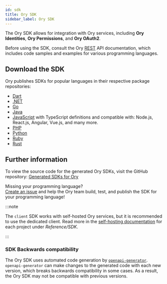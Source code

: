 ```yaml
---
id: sdk
title: Ory SDK
sidebar_label: Ory SDK
---
```


The Ory SDK allows for integration with Ory services, including **Ory Identities**, **Ory Permissions**, and **Ory OAuth2**.

Before using the SDK, consult the Ory [REST](./reference/api.mdx) API documentation, which includes code samples and examples for
various programming languages.

## Download the SDK

Ory publishes SDKs for popular languages in their respective package repositories:

- [Dart](https://pub.dev/packages/ory_client)
- [.NET](https://www.nuget.org/packages/Ory.Client/)
- [Go](https://github.com/ory/client-go)
- [Java](https://search.maven.org/artifact/sh.ory/ory-client)
- [JavaScript](https://www.npmjs.com/package/@ory/client) with TypeScript definitions and compatible with: Node.js, React.js,
  Angular, Vue.js, and many more.
- [PHP](https://packagist.org/packages/ory/client)
- [Python](https://pypi.org/project/ory-client/)
- [Ruby](https://rubygems.org/gems/ory-client)
- [Rust](https://crates.io/crates/ory-client)

## Further information

To view the source code for the generated Ory SDKs, visit the GitHub repository:
[Generated SDKs for Ory](https://github.com/ory/sdk/tree/master/clients/client)

Missing your programming language?  
[Create an issue](https://github.com/ory/sdk/issues) and help the Ory team build, test, and publish the SDK for your programming
language!

:::note

The `client` SDK works with self-hosted Ory services, but it is recommended to use the dedicated client. Read more in the
[self-hosting documentation](https://www.ory.sh/docs/ecosystem/projects) for each project under _Reference/SDK_.

:::

### SDK Backwards compatibility

The Ory SDK uses automated code generation by [`openapi-generator`](https://github.com/OpenAPITools/openapi-generator).
`openapi-generator` can make changes to the generated code with each new version, which breaks backwards compatibility in some
cases. As a result, the Ory SDK may not be compatible with previous versions.
